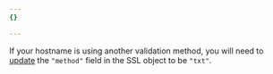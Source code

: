 ```yaml
---
{}

---
```


If your hostname is using another validation method, you will need to [update](/api/operations/custom-hostname-for-a-zone-edit-custom-hostname) the `"method"` field in the SSL object to be `"txt"`.
